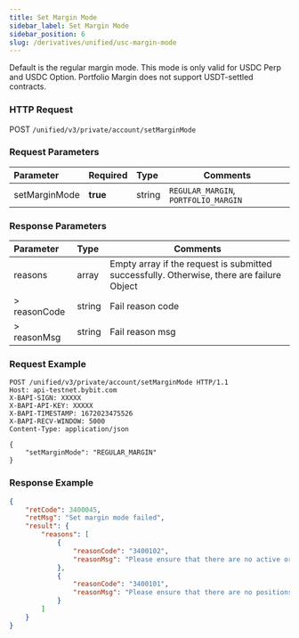 ```yaml
---
title: Set Margin Mode
sidebar_label: Set Margin Mode
sidebar_position: 6
slug: /derivatives/unified/usc-margin-mode
---
```

Default is the regular margin mode. This mode is only valid for USDC Perp and USDC Option. Portfolio Margin does not support USDT-settled contracts.

### HTTP Request
POST `/unified/v3/private/account/setMarginMode`

### Request Parameters
| Parameter | Required | Type | Comments|
|:----- |:-------|:-----|------ |
|setMarginMode |**true** |string |`REGULAR_MARGIN`, `PORTFOLIO_MARGIN`|

### Response Parameters
| Parameter | Type | Comments|
|:----- |:-----|----- |
|reasons |array|Empty array if the request is submitted successfully. Otherwise, there are failure Object |
|> reasonCode |string |Fail reason code |
|> reasonMsg |string |Fail reason msg |

### Request Example

```http
POST /unified/v3/private/account/setMarginMode HTTP/1.1
Host: api-testnet.bybit.com
X-BAPI-SIGN: XXXXX
X-BAPI-API-KEY: XXXXX
X-BAPI-TIMESTAMP: 1672023475526
X-BAPI-RECV-WINDOW: 5000
Content-Type: application/json

{
    "setMarginMode": "REGULAR_MARGIN"
}
```

### Response Example

```json
{
    "retCode": 3400045,
    "retMsg": "Set margin mode failed",
    "result": {
        "reasons": [
            {
                "reasonCode": "3400102",
                "reasonMsg": "Please ensure that there are no active orders in your USDC account, including Limit, Market and Conditional orders"
            },
            {
                "reasonCode": "3400101",
                "reasonMsg": "Please ensure that there are no positions in your USDC account, including USDC perpetual and options"
            }
        ]
    }
}
```